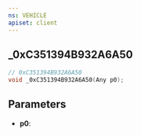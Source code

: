```yaml
---
ns: VEHICLE
apiset: client
---
```

## _0xC351394B932A6A50

```c
// 0xC351394B932A6A50
void _0xC351394B932A6A50(Any p0);
```


## Parameters
* **p0**: